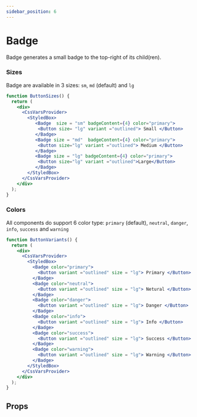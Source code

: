 ```yaml
---
sidebar_position: 6
---
```



# Badge

Badge generates a small badge to the top-right of its child(ren).

### Sizes

Badge are available in 3 sizes: `sm`, `md` (default) and `lg`

```jsx live
function ButtonSizes() {
  return (
    <div>
      <CssVarsProvider>
        <StyledBox>
           <Badge  size = "sm" badgeContent={4} color="primary">
            <Button size= "lg" variant ="outlined"> Small </Button>
           </Badge>
           <Badge size = "md"  badgeContent={4} color="primary">
            <Button size="lg" variant ="outlined"> Medium </Button>
           </Badge>
           <Badge size = "lg" badgeContent={4} color="primary">
            <Button size="lg" variant ="outlined">Large</Button>
           </Badge>
        </StyledBox>
      </CssVarsProvider>
    </div>
  );
}
```

### Colors

All components do support 6 color type: `primary` (default), `neutral`, `danger`, `info`, `success` and `warning`

```jsx live
function ButtonVariants() {
  return (
    <div>
      <CssVarsProvider>
        <StyledBox>
          <Badge color="primary">
            <Button variant ="outlined" size = "lg"> Primary </Button>
          </Badge>
          <Badge color="neutral">
            <Button variant ="outlined" size = "lg"> Netural </Button>
          </Badge>
          <Badge color="danger">
            <Button variant ="outlined" size = "lg"> Danger </Button>
          </Badge>
          <Badge color="info">
            <Button variant ="outlined" size = "lg"> Info </Button>
          </Badge>
          <Badge color="success">
            <Button variant ="outlined" size = "lg"> Success </Button>
          </Badge>
          <Badge color="warning">
            <Button variant ="outlined" size = "lg"> Warning </Button>
          </Badge>
        </StyledBox>
      </CssVarsProvider>
    </div>
  );
}
```

## Props

<PropsTable name="Badge" />